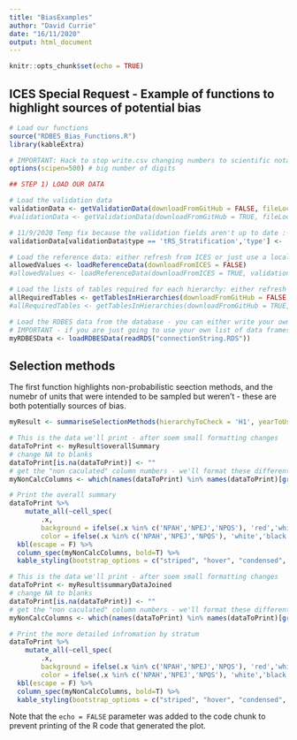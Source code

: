 ```yaml
---
title: "BiasExamples"
author: "David Currie"
date: "16/11/2020"
output: html_document
---
```


```r
knitr::opts_chunk$set(echo = TRUE)
```

## ICES Special Request - Example of functions to highlight sources of potential bias

```r
# Load our functions
source("RDBES_Bias_Functions.R")
library(kableExtra)
```

```r

# IMPORTANT: Hack to stop write.csv changing numbers to scientific notation
options(scipen=500) # big number of digits

## STEP 1) LOAD OUR DATA

# Load the validation data
validationData <- getValidationData(downloadFromGitHub = FALSE, fileLocation = './tableDefs/BaseTypes.xsd')
#validationData <- getValidationData(downloadFromGitHub = TRUE, fileLocation = './tableDefs/BaseTypes.xsd')

# 11/9/2020 Temp fix because the validation fields aren't up to date :-(
validationData[validationData$type == 'tRS_Stratification','type'] <- 'tYesNoFields'

# Load the reference data: either refresh from ICES or just use a local copy
allowedValues <- loadReferenceData(downloadFromICES = FALSE)
#allowedValues <- loadReferenceData(downloadFromICES = TRUE, validationData=validationData)

# Load the lists of tables required for each hierarchy: either refresh from ICES or just use a local copy
allRequiredTables <- getTablesInHierarchies(downloadFromGitHub = FALSE, fileLocation = './tableDefs/')
#allRequiredTables <- getTablesInHierarchies(downloadFromGitHub = TRUE, fileLocation = './tableDefs/')

# Load the RDBES data from the database - you can either write your own database connection string in a format similar to this: 'driver=SQL Server;server=mysqlhost;database=mydbname;trusted_connection=true' or just manually create a named list of data fames in the correct format
# IMPORTANT - if you are just going to use your own list of data frames make sure you don't have factors in them - my code assumes the data frames were created using stringsAsFactors = FALSE
myRDBESData <- loadRDBESData(readRDS("connectionString.RDS"))
```

## Selection methods

The first function highlights non-probabilistic seection methods, and the numebr of units that were intended to be sampled but weren't - these are both potentially sources of bias.

```r
myResult <- summariseSelectionMethods(hierarchyToCheck = 'H1', yearToUse = 2019, country = 'IE', rdbesData = myRDBESData, requiredTables = allRequiredTables)

# This is the data we'll print - after soem small formatting changes
dataToPrint <- myResult$overallSummary
# change NA to blanks
dataToPrint[is.na(dataToPrint)] <- ""
# get the "non caculated" column numbers - we'll format these differently
myNonCalcColumns <- which(names(dataToPrint) %in% names(dataToPrint)[grepl('^..numberNotSampledCalc$',names(dataToPrint))])

# Print the overall summary
dataToPrint %>% 
    mutate_all(~cell_spec(
        .x,
        background = ifelse(.x %in% c('NPAH','NPEJ','NPQS'), 'red','white'),
        color = ifelse(.x %in% c('NPAH','NPEJ','NPQS'), 'white','black'))) %>%
  kbl(escape = F) %>%
  column_spec(myNonCalcColumns, bold=T) %>%
  kable_styling(bootstrap_options = c("striped", "hover", "condensed", "responsive"))

# This is the data we'll print - after soem small formatting changes
dataToPrint <- myResult$summaryDataJoined
# change NA to blanks
dataToPrint[is.na(dataToPrint)] <- ""
# get the "non caculated" column numbers - we'll format these differently
myNonCalcColumns <- which(names(dataToPrint) %in% names(dataToPrint)[grepl('^..numberNotSampledCalc$',names(dataToPrint))])

# Print the more detailed infromation by stratum
dataToPrint %>% 
    mutate_all(~cell_spec(
        .x,
        background = ifelse(.x %in% c('NPAH','NPEJ','NPQS'), 'red','white'),
        color = ifelse(.x %in% c('NPAH','NPEJ','NPQS'), 'white','black'))) %>%
  kbl(escape = F) %>%
  column_spec(myNonCalcColumns, bold=T) %>%
  kable_styling(bootstrap_options = c("striped", "hover", "condensed", "responsive"))

```

Note that the `echo = FALSE` parameter was added to the code chunk to prevent printing of the R code that generated the plot.

